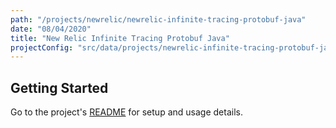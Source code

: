 ```yaml
---
path: "/projects/newrelic/newrelic-infinite-tracing-protobuf-java"
date: "08/04/2020"
title: "New Relic Infinite Tracing Protobuf Java"
projectConfig: "src/data/projects/newrelic-infinite-tracing-protobuf-java.json"
---
```


## Getting Started

Go to the project's [README](https://github.com/newrelic/newrelic-infinite-tracing-protobuf-java#readme) for setup and usage details.






